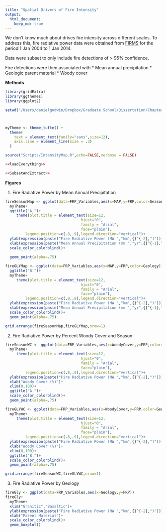 ```yaml
---
title: "Spatial Drivers of Fire Intensity"
output:
  html_document:
    keep_md: true
---
```


We don't know much about drives fire intensity across different scales. To address this, fire radiative power data were obtained from [FIRMS](https://earthdata.nasa.gov/data/near-real-time-data/firms) for the period 1 Jan 2004 to 1 Jan 2014.

Data were subset to only include fire detections of > 95% confidence.

Fire detections were then associated with
* Mean annual precipitation
* Geologic parent material
* Woody cover

**Methods**
```r

library(gridExtra)
library(ggthemes)
library(ggplot2)

setwd("/Users/danielgodwin/Dropbox/Graduate School/Dissertation/Chapter 2 - Ignition Variation/SpatialDriversofTopKill")



myTheme <- theme_tufte() +
  theme(
    text = element_text(family="sans",size=12),
    axis.line = element_line(size = .3)
  )
```

```r
source("Scripts/IntensityMap.R",echo=FALSE,verbose = FALSE)
```

```r
<<loadEverything>>
```

```r
<<SubsetAndExtract>>
```
**Figures**

1. Fire Radiative Power by Mean Annual Precipitation
```r
fireSeasonMap <- ggplot(data=FRP_Variables,aes(x=MAP,y=FRP,color=Season))+
  myTheme+
  ggtitle("A.")+
     theme(plot.title = element_text(size=12,
                                  hjust="0",
                                  family = "Arial",
                                  face="plain"),
         legend.position=c(.8,.9),legend.direction="vertical")+
  ylab(expression(paste("Fire Radiative Power (MW ","km",{}^{-2},")")))+
  xlab(expression(paste("Mean Annual Precipitation (mm ","yr",{}^{-1},")")))+
  scale_color_colorblind()+
  
  geom_point(alpha=.75)

fireGLYMap <- ggplot(data=FRP_Variables,aes(x=MAP,y=FRP,color=Geology))+
  ggtitle("B.")+
  myTheme+
     theme(plot.title = element_text(size=12,
                                  hjust="0",
                                  family = "Arial",
                                  face="plain"),
         legend.position=c(.8,.9),legend.direction="vertical")+
  ylab(expression(paste("Fire Radiative Power (MW ","km",{}^{-2},")")))+
  xlab(expression(paste("Mean Annual Precipitation (mm ","yr",{}^{-1},")")))+
  scale_color_colorblind()+
  geom_point(alpha=.75)

grid.arrange(fireSeasonMap,fireGLYMap,nrow=1)
```
2. Fire Radiative Power by Percent Woody Cover and Season
```r
fireSeasonWC <- ggplot(data=FRP_Variables,aes(x=WoodyCover,y=FRP,color=Season))+
  myTheme+
     theme(plot.title = element_text(size=12,
                                  hjust="0",
                                  family = "Arial",
                                  face="plain"),
         legend.position=c(.8,.9),legend.direction="vertical")+
  ylab(expression(paste("Fire Radiative Power (MW ","km",{}^{-2},")")))+
  xlab("Woody Cover (%)")+
  xlim(0,100)+
  ggtitle("A.")+
  scale_color_colorblind()+
  geom_point(alpha=.75)

fireGLYWC <- ggplot(data=FRP_Variables,aes(x=WoodyCover,y=FRP,color=Geology))+
  myTheme+
     theme(plot.title = element_text(size=12,
                                  hjust="0",
                                  family = "Arial",
                                  face="plain"),
         legend.position=c(.8,.9),legend.direction="vertical")+
  ylab(expression(paste("Fire Radiative Power (MW ","km",{}^{-2},")")))+
  xlab("Woody Cover (%)")+
  xlim(0,100)+
  ggtitle("B.")+
  scale_color_colorblind()+
  geom_point(alpha=.75)

grid.arrange(fireSeasonWC,fireGLYWC,nrow=1)
```
3. Fire Radiative Power by Geology

```r
fireGly <- ggplot(data=FRP_Variables,aes(x=Geology,y=FRP))
fireGly+
  myTheme+
  xlim("Granitic","Basaltic")+
  ylab(expression(paste("Fire Radiative Power (MW ","km",{}^{-2},")")))+
  xlab("Parent Material")+
  scale_color_colorblind()+
  geom_boxplot()
```